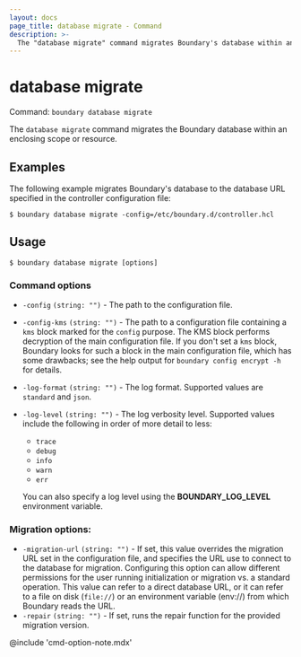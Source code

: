 ```yaml
---
layout: docs
page_title: database migrate - Command
description: >-
  The "database migrate" command migrates Boundary's database within an enclosing scope or resource.
---
```


# database migrate

Command: `boundary database migrate`

The `database migrate` command migrates the Boundary database within an enclosing scope or resource.

## Examples

The following example migrates Boundary's database to the database URL specified in the controller configuration file:

```shell-session
$ boundary database migrate -config=/etc/boundary.d/controller.hcl
```

## Usage

<CodeBlockConfig hideClipboard>

```shell-session
$ boundary database migrate [options]
```

</CodeBlockConfig>


### Command options

- `-config` `(string: "")` - The path to the configuration file.
- `-config-kms` `(string: "")` - The path to a configuration file containing a `kms` block marked for the `config` purpose.
The KMS block performs decryption of the main configuration file.
If you don't set a `kms` block, Boundary looks for such a block in the main configuration file, which has some drawbacks; see the help output for `boundary config encrypt -h` for details.
- `-log-format` `(string: "")` - The log format. Supported values are `standard` and `json`.
- `-log-level` `(string: "")` - The log verbosity level. Supported values include the following in order of more detail to less:

  - `trace`
  - `debug`
  - `info`
  - `warn`
  - `err`

  You can also specify a log level using the **BOUNDARY_LOG_LEVEL** environment variable.

### Migration options:

- `-migration-url` `(string: "")` - If set, this value overrides the migration URL set in the configuration file, and specifies the URL use to connect to the database for migration.
Configuring this option can allow different permissions for the user running initialization or migration vs. a standard operation.
This value can refer to a direct database URL, or it can refer to a file on disk (`file://`) or an environment variable (env://) from which Boundary reads the URL.
- `-repair` `(string: "")` - If set, runs the repair function for the provided migration
  version.


@include 'cmd-option-note.mdx'